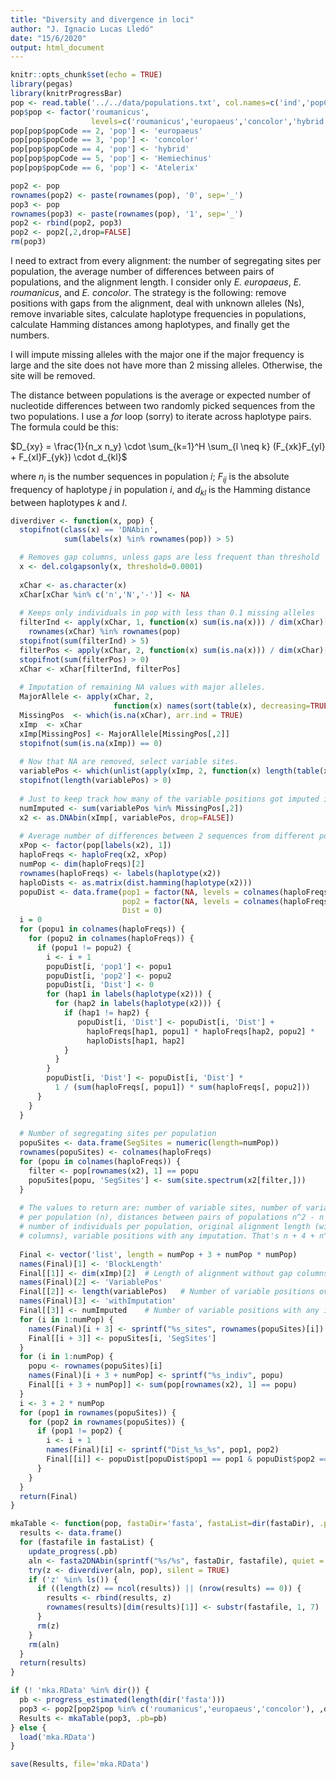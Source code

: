 ```yaml
---
title: "Diversity and divergence in loci"
author: "J. Ignacio Lucas Lledó"
date: "15/6/2020"
output: html_document
---
```


```r
knitr::opts_chunk$set(echo = TRUE)
library(pegas)
library(knitrProgressBar)
pop <- read.table('../../data/populations.txt', col.names=c('ind','popCode'), row.names=1)
pop$pop <- factor('roumanicus',
                  levels=c('roumanicus','europaeus','concolor','hybrid','Hemiechinus','Atelerix'))
pop[pop$popCode == 2, 'pop'] <- 'europaeus'
pop[pop$popCode == 3, 'pop'] <- 'concolor'
pop[pop$popCode == 4, 'pop'] <- 'hybrid'
pop[pop$popCode == 5, 'pop'] <- 'Hemiechinus'
pop[pop$popCode == 6, 'pop'] <- 'Atelerix'

pop2 <- pop
rownames(pop2) <- paste(rownames(pop), '0', sep='_')
pop3 <- pop
rownames(pop3) <- paste(rownames(pop), '1', sep='_')
pop2 <- rbind(pop2, pop3)
pop2 <- pop2[,2,drop=FALSE]
rm(pop3)
```

I need to extract from every alignment: the number of segregating sites
per population, the average number of differences between pairs of populations,
and the alignment length. I consider only *E. europaeus*, *E. roumanicus*, and
*E. concolor*. The strategy is the following: remove positions with gaps from the
alignment, deal with unknown alleles (Ns), remove invariable sites, calculate
haplotype frequencies in populations, calculate Hamming distances among haplotypes,
and finally get the numbers.

I will impute missing alleles with the major one if the major frequency is large
and the site does not have more than 2 missing alleles. Otherwise, the site
will be removed.

The distance between populations is the average or expected number of nucleotide
differences between two randomly picked sequences from the two populations. I use
a *for* loop (sorry) to iterate across haplotype pairs. The formula could be this:

$D_{xy} = \frac{1}{n_x n_y} \cdot \sum_{k=1}^H \sum_{l \neq k} (F_{xk}F_{yl} + F_{xl}F_{yk}) \cdot d_{kl}$

where $n_i$ is the number sequences in population $i$; $F_{ij}$ is the absolute
frequency of haplotype $j$ in population $i$, and $d_{kl}$ is the Hamming distance
between haplotypes $k$ and $l$. 

```r
diverdiver <- function(x, pop) {
  stopifnot(class(x) == 'DNAbin',
            sum(labels(x) %in% rownames(pop)) > 5)

  # Removes gap columns, unless gaps are less frequent than threshold
  x <- del.colgapsonly(x, threshold=0.0001)
  
  xChar <- as.character(x)
  xChar[xChar %in% c('n','N','-')] <- NA
  
  # Keeps only individuals in pop with less than 0.1 missing alleles
  filterInd <- apply(xChar, 1, function(x) sum(is.na(x))) / dim(xChar)[1] < 0.1 &
    rownames(xChar) %in% rownames(pop)
  stopifnot(sum(filterInd) > 5)
  filterPos <- apply(xChar, 2, function(x) sum(is.na(x))) / dim(xChar)[2] < 0.1
  stopifnot(sum(filterPos) > 0)
  xChar <- xChar[filterInd, filterPos]
  
  # Imputation of remaining NA values with major alleles.
  MajorAllele <- apply(xChar, 2,
                       function(x) names(sort(table(x), decreasing=TRUE))[1])
  MissingPos  <- which(is.na(xChar), arr.ind = TRUE)
  xImp  <- xChar
  xImp[MissingPos] <- MajorAllele[MissingPos[,2]]
  stopifnot(sum(is.na(xImp)) == 0)
  
  # Now that NA are removed, select variable sites.
  variablePos <- which(unlist(apply(xImp, 2, function(x) length(table(x)))) > 1)
  stopifnot(length(variablePos) > 0)
  
  # Just to keep track how many of the variable positions got imputed in at least on individual
  numImputed <- sum(variablePos %in% MissingPos[,2])
  x2 <- as.DNAbin(xImp[, variablePos, drop=FALSE])
  
  # Average number of differences between 2 sequences from different populations
  xPop <- factor(pop[labels(x2), 1])
  haploFreqs <- haploFreq(x2, xPop)
  numPop <- dim(haploFreqs)[2]
  rownames(haploFreqs) <- labels(haplotype(x2))
  haploDists <- as.matrix(dist.hamming(haplotype(x2)))
  popuDist <- data.frame(pop1 = factor(NA, levels = colnames(haploFreqs)),
                         pop2 = factor(NA, levels = colnames(haploFreqs)),
                         Dist = 0)
  i = 0
  for (popu1 in colnames(haploFreqs)) {
    for (popu2 in colnames(haploFreqs)) {
      if (popu1 != popu2) {
        i <- i + 1
        popuDist[i, 'pop1'] <- popu1
        popuDist[i, 'pop2'] <- popu2
        popuDist[i, 'Dist'] <- 0
        for (hap1 in labels(haplotype(x2))) {
          for (hap2 in labels(haplotype(x2))) {
            if (hap1 != hap2) {
               popuDist[i, 'Dist'] <- popuDist[i, 'Dist'] +
                 haploFreqs[hap1, popu1] * haploFreqs[hap2, popu2] *
                 haploDists[hap1, hap2]
            }
          }
        }
        popuDist[i, 'Dist'] <- popuDist[i, 'Dist'] *
          1 / (sum(haploFreqs[, popu1]) * sum(haploFreqs[, popu2]))
      }
    }
  }
  
  # Number of segregating sites per population
  popuSites <- data.frame(SegSites = numeric(length=numPop))
  rownames(popuSites) <- colnames(haploFreqs)
  for (popu in colnames(haploFreqs)) {
    filter <- pop[rownames(x2), 1] == popu
    popuSites[popu, 'SegSites'] <- sum(site.spectrum(x2[filter,]))
  }
  
  # The values to return are: number of variable sites, number of variable sites
  # per population (n), distances between pairs of populations n^2 - n (sic),
  # number of individuals per population, original alignment length (without gap
  # columns), variable positions with any imputation. That's n + 4 + n^2
  
  Final <- vector('list', length = numPop + 3 + numPop * numPop)
  names(Final)[1] <- 'BlockLength'
  Final[[1]] <- dim(xImp)[2]  # Length of alignment without gap columns.
  names(Final)[2] <- 'VariablePos'
  Final[[2]] <- length(variablePos)   # Number of variable positions overall.
  names(Final)[3] <- 'withImputation'
  Final[[3]] <- numImputed    # Number of variable positions with any imputation.
  for (i in 1:numPop) {
    names(Final)[i + 3] <- sprintf("%s_sites", rownames(popuSites)[i])
    Final[[i + 3]] <- popuSites[i, 'SegSites']
  }
  for (i in 1:numPop) {
    popu <- rownames(popuSites)[i]
    names(Final)[i + 3 + numPop] <- sprintf("%s_indiv", popu)
    Final[[i + 3 + numPop]] <- sum(pop[rownames(x2), 1] == popu)
  }
  i <- 3 + 2 * numPop
  for (pop1 in rownames(popuSites)) {
    for (pop2 in rownames(popuSites)) {
      if (pop1 != pop2) {
        i <- i + 1
        names(Final)[i] <- sprintf("Dist_%s_%s", pop1, pop2)
        Final[[i]] <- popuDist[popuDist$pop1 == pop1 & popuDist$pop2 == pop2, 'Dist']
      }
    }
  }
  return(Final)
}

mkaTable <- function(pop, fastaDir='fasta', fastaList=dir(fastaDir), .pb=NULL) {
  results <- data.frame()
  for (fastafile in fastaList) {
    update_progress(.pb)
    aln <- fasta2DNAbin(sprintf("%s/%s", fastaDir, fastafile), quiet = TRUE)
    try(z <- diverdiver(aln, pop), silent = TRUE)
    if ('z' %in% ls()) {
      if ((length(z) == ncol(results)) || (nrow(results) == 0)) {
        results <- rbind(results, z)
        rownames(results)[dim(results)[1]] <- substr(fastafile, 1, 7)
      }
      rm(z)
    }
    rm(aln)
  }
  return(results)
}
```

```r
if (! 'mka.RData' %in% dir()) {
  pb <- progress_estimated(length(dir('fasta')))
  pop3 <- pop2[pop2$pop %in% c('roumanicus','europaeus','concolor'), ,drop=FALSE]
  Results <- mkaTable(pop3, .pb=pb)
} else {
  load('mka.RData')
}

save(Results, file='mka.RData')
```




